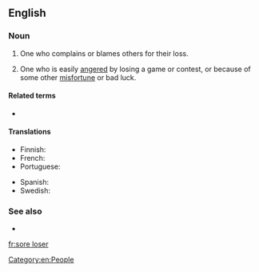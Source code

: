 {{also|sore-loser}}
==English==

===Noun===
{{en-noun}}

# {{lb|en|informal}} One who complains or blames others for their loss.
# One who is easily [[angered]] by losing a game or contest, or because of some other [[misfortune]] or bad luck.

====Related terms====
* {{l|en|sore winner}}

====Translations====
{{trans-top|one who is easily angered}}
* Finnish: {{t|fi|huono häviäjä}}
* French: {{t+|fr|mauvais perdant}}
* Portuguese: {{t|pt|mau perdedor}}
{{trans-mid}}
* Spanish: {{t|es|mal perdedor}}
* Swedish: {{t|sv|dålig förlorare}}
{{trans-bottom}}

===See also===
* {{l|en|born loser}}

[[Category:en:People]]

[[fr:sore loser]]